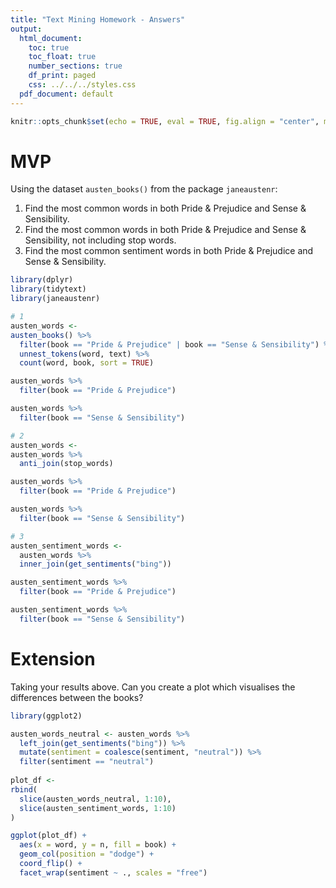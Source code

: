 ```yaml
---
title: "Text Mining Homework - Answers"
output:
  html_document:
    toc: true
    toc_float: true
    number_sections: true
    df_print: paged
    css: ../../../styles.css
  pdf_document: default
---
```



```r
knitr::opts_chunk$set(echo = TRUE, eval = TRUE, fig.align = "center", message = FALSE, warning = FALSE)
```

# MVP

Using the dataset `austen_books()` from the package `janeaustenr`:

1. Find the most common words in both Pride & Prejudice and Sense & Sensibility.
2. Find the most common words in both Pride & Prejudice and Sense & Sensibility, not including stop words.
3. Find the most common sentiment words in both Pride & Prejudice and Sense & Sensibility.

```r
library(dplyr)
library(tidytext)
library(janeaustenr)
```

```r
# 1 
austen_words <- 
austen_books() %>%
  filter(book == "Pride & Prejudice" | book == "Sense & Sensibility") %>%
  unnest_tokens(word, text) %>%
  count(word, book, sort = TRUE)
```
```r
austen_words %>%
  filter(book == "Pride & Prejudice")
```
```r
austen_words %>%
  filter(book == "Sense & Sensibility")
```

```r
# 2
austen_words <- 
austen_words %>%
  anti_join(stop_words)
```

```r
austen_words %>%
  filter(book == "Pride & Prejudice")
```
```r
austen_words %>%
  filter(book == "Sense & Sensibility")
```

```r
# 3
austen_sentiment_words <-
  austen_words %>%
  inner_join(get_sentiments("bing"))
```

```r
austen_sentiment_words %>%
  filter(book == "Pride & Prejudice")
```

```r
austen_sentiment_words %>%
  filter(book == "Sense & Sensibility")
```

# Extension

Taking your results above. Can you create a plot which visualises the differences between the books?  

```r
library(ggplot2)

austen_words_neutral <- austen_words %>%
  left_join(get_sentiments("bing")) %>% 
  mutate(sentiment = coalesce(sentiment, "neutral")) %>% 
  filter(sentiment == "neutral")
  
plot_df <- 
rbind(
  slice(austen_words_neutral, 1:10),
  slice(austen_sentiment_words, 1:10)
)

ggplot(plot_df) +
  aes(x = word, y = n, fill = book) +
  geom_col(position = "dodge") +
  coord_flip() +
  facet_wrap(sentiment ~ ., scales = "free")
```




